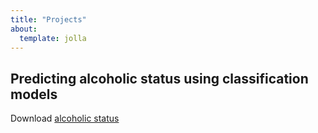 ```yaml
---
title: "Projects"
about:
  template: jolla
---
```


## Predicting alcoholic status using classification models



Download [alcoholic status](/alcoholproject.pdf)  

